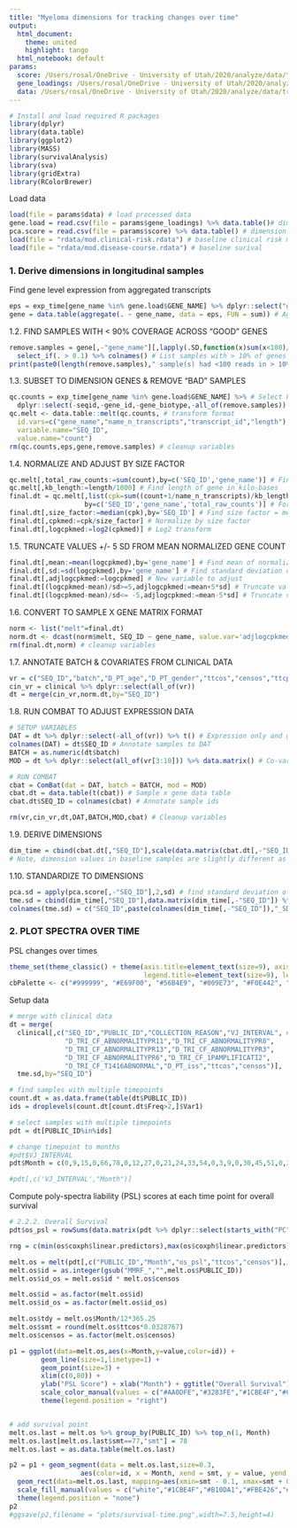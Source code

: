 ---
title: "Myeloma dimensions for tracking changes over time"
output:
  html_document:
    theme: united
    highlight: tango
  html_notebook: default
params:
  score: /Users/rosal/OneDrive - University of Utah/2020/analyze/data/transcriptome-dimensions/analysis/score.csv
  gene_loadings: /Users/rosal/OneDrive - University of Utah/2020/analyze/data/transcriptome-dimensions/analysis/pca_gene_loadings.csv
  data: /Users/rosal/OneDrive - University of Utah/2020/analyze/data/transcriptome-dimensions/analysis/20200802_pipe_out.rdata
---

```{r load_packages, message=F, include=F}
# Install and load required R packages
library(dplyr)
library(data.table)
library(ggplot2)
library(MASS)
library(survivalAnalysis)
library(sva)
library(gridExtra)
library(RColorBrewer)
```

Load data
```{r}
load(file = params$data) # load processed data
gene.load = read.csv(file = params$gene_loadings) %>% data.table()# dimension gene loadings
pca.score = read.csv(file = params$score) %>% data.table() # dimension values
load(file = "rdata/mod.clinical-risk.rdata") # baseline clinical risk models
load(file = "rdata/mod.disease-course.rdata") # baseline surival
```

### 1. Derive dimensions in longitudinal samples

Find gene level expression from aggregated transcripts
```{r}
eps = exp_time[gene_name %in% gene.load$GENE_NAME] %>% dplyr::select("gene_name",contains("MMRF"))  # Select genes in dimensions
gene = data.table(aggregate(. ~ gene_name, data = eps, FUN = sum)) # Aggregate transcript counts to gene_name counts
```

1.2. FIND SAMPLES WITH < 90% COVERAGE ACROSS "GOOD" GENES 
```{r}
remove.samples = gene[,-"gene_name"][,lapply(.SD,function(x)sum(x<100)/length(gene.load$GENE_NAME))] %>% # For each sample, find proportion of genes with <100 reads
  select_if(. > 0.1) %>% colnames() # List samples with > 10% of genes with < 100 counts
print(paste0(length(remove.samples)," sample(s) had <100 reads in > 10% of high-quality genes with and was removed. Sample(s) removed: ",remove.samples))
```

1.3. SUBSET TO DIMENSION GENES & REMOVE "BAD" SAMPLES
```{r}
qc.counts = exp_time[gene_name %in% gene.load$GENE_NAME] %>% # Select keep genes
  dplyr::select(-seqid,-gene_id,-gene_biotype,-all_of(remove.samples)) # Remove extra gene annotation and poor coverage samples
qc.melt <- data.table::melt(qc.counts, # transform format
  id.vars=c("gene_name","name_n_transcripts","transcript_id","length"),
  variable.name="SEQ_ID",
  value.name="count")
rm(qc.counts,eps,gene,remove.samples) # cleanup variables
```

1.4. NORMALIZE AND ADJUST BY SIZE FACTOR
```{r}
qc.melt[,total_raw_counts:=sum(count),by=c('SEQ_ID','gene_name')] # Find total counts per sample per gene
qc.melt[,kb_length:=length/1000] # Find length of gene in kilo-bases
final.dt = qc.melt[,list(cpk=sum((count+1/name_n_transcripts)/kb_length)), # Find counts per gene length
                   by=c('SEQ_ID','gene_name','total_raw_counts')] # For each sample and gene pair
final.dt[,size_factor:=median(cpk),by='SEQ_ID'] # Find size factor = median counts/gene length
final.dt[,cpkmed:=cpk/size_factor] # Normalize by size factor
final.dt[,logcpkmed:=log2(cpkmed)] # Log2 transform
```

1.5. TRUNCATE VALUES +/- 5 SD FROM MEAN NORMALIZED GENE COUNT 
```{r}
final.dt[,mean:=mean(logcpkmed),by='gene_name'] # Find mean of normalized gene counts per gene
final.dt[,sd:=sd(logcpkmed),by='gene_name'] # Find standard deviation of normalized counts per gene
final.dt[,adjlogcpkmed:=logcpkmed] # New variable to adjust
final.dt[(logcpkmed-mean)/sd>=5,adjlogcpkmed:=mean+5*sd] # Truncate values > 5 SD
final.dt[(logcpkmed-mean)/sd<= -5,adjlogcpkmed:=mean-5*sd] # Truncate values < 5 SD
```

1.6. CONVERT TO SAMPLE X GENE MATRIX FORMAT
```{r}
norm <- list("melt"=final.dt)
norm.dt <- dcast(norm$melt, SEQ_ID ~ gene_name, value.var='adjlogcpkmed') # Sample x gene
rm(final.dt,norm) # cleanup variables
```

1.7. ANNOTATE BATCH & COVARIATES FROM CLINICAL DATA
```{r}
vr = c("SEQ_ID","batch","D_PT_age","D_PT_gender","ttcos","censos","ttcpfs","censpfs","ttctf1","censtf1")
cin_vr = clinical %>% dplyr::select(all_of(vr))
dt = merge(cin_vr,norm.dt,by="SEQ_ID")
```

1.8. RUN COMBAT TO ADJUST EXPRESSION DATA
```{r}
# SETUP VARIABLES
DAT = dt %>% dplyr::select(-all_of(vr)) %>% t() # Expression only and gene x sample format
colnames(DAT) = dt$SEQ_ID # Annotate samples to DAT
BATCH = as.numeric(dt$batch)
MOD = dt %>% dplyr::select(all_of(vr[3:10])) %>% data.matrix() # Co-variate model

# RUN COMBAT
cbat = ComBat(dat = DAT, batch = BATCH, mod = MOD)
cbat.dt = data.table(t(cbat)) # Sample x gene data table
cbat.dt$SEQ_ID = colnames(cbat) # Annotate sample ids

rm(vr,cin_vr,dt,DAT,BATCH,MOD,cbat) # Cleanup variables
```

1.9. DERIVE DIMENSIONS
```{r}
dim_time = cbind(cbat.dt[,"SEQ_ID"],scale(data.matrix(cbat.dt[,-"SEQ_ID"]),center=gene.load$CENTER_MEAN,scale = FALSE) %*% data.matrix(gene.load[,-c("GENE_NAME","CENTER_MEAN")]))
# Note, dimension values in baseline samples are slightly different as batch correction included a different sample set
```
1.10. STANDARDIZE TO DIMENSIONS
```{r}
pca.sd = apply(pca.score[,-"SEQ_ID"],2,sd) # find standard deviation of original MM dimensions
tme.sd = cbind(dim_time[,"SEQ_ID"],data.matrix(dim_time[,-"SEQ_ID"]) %*% diag(1/pca.sd)) # divide by SD
colnames(tme.sd) = c("SEQ_ID",paste(colnames(dim_time[,-"SEQ_ID"]),"_SD",sep = ""))
```


### 2. PLOT SPECTRA OVER TIME

PSL changes over times
```{r}
theme_set(theme_classic() + theme(axis.title=element_text(size=9), axis.text=element_text(size=8), 
                                  legend.title=element_text(size=9), legend.text=element_text(size=8)))
cbPalette <- c("#999999", "#E69F00", "#56B4E9", "#009E73", "#F0E442", "#0072B2", "#D55E00", "#CC79A7")
```

Setup data
```{r}
# merge with clinical data
dt = merge(
  clinical[,c("SEQ_ID","PUBLIC_ID","COLLECTION_REASON","VJ_INTERVAL", # TODO: add time in days variable
              "D_TRI_CF_ABNORMALITYPR11","D_TRI_CF_ABNORMALITYPR8",
              "D_TRI_CF_ABNORMALITYPR13","D_TRI_CF_ABNORMALITYPR3",
              "D_TRI_CF_ABNORMALITYPR6","D_TRI_CF_1PAMPLIFICATI2",
              "D_TRI_CF_T1416ABNORMAL","D_PT_iss","ttcos","censos")],
  tme.sd,by="SEQ_ID")

# find samples with multiple timepoints
count.dt = as.data.frame(table(dt$PUBLIC_ID))
ids = droplevels(count.dt[count.dt$Freq>2,]$Var1)

# select samples with multiple timepoints
pdt = dt[PUBLIC_ID%in%ids]

# change timepoint to months
#pdt$VJ_INTERVAL
pdt$Month = c(0,9,15,0,66,78,0,12,27,0,21,24,33,54,0,3,9,0,30,45,51,0,21,30,0,30,36,0,12,21,30,0,9,15,0,27,30)

#pdt[,c('VJ_INTERVAL',"Month")]
```

Compute poly-spectra liability (PSL) scores at each time point for overall survival
```{r}
# 2.2.2. Overall Survival
pdt$os_psl = rowSums(data.matrix(pdt %>% dplyr::select(starts_with("PC"))) %*% diag(os$coxph$coef))

rng = c(min(os$coxph$linear.predictors),max(os$coxph$linear.predictors))

melt.os = melt(pdt[,c("PUBLIC_ID","Month","os_psl","ttcos","censos")],id.vars = c("PUBLIC_ID","Month","ttcos","censos"))
melt.os$id = as.integer(gsub("MMRF_","",melt.os$PUBLIC_ID))
melt.os$id_os = melt.os$id * melt.os$censos

melt.os$id = as.factor(melt.os$id)
melt.os$id_os = as.factor(melt.os$id_os)

melt.os$tdy = melt.os$Month/12*365.25
melt.os$smt = round(melt.os$ttcos*0.0328767)
melt.os$censos = as.factor(melt.os$censos)

p1 = ggplot(data=melt.os,aes(x=Month,y=value,color=id)) +
        geom_line(size=1,linetype=1) +
        geom_point(size=3) +
        xlim(c(0,80)) +
        ylab("PSL Score") + xlab("Month") + ggtitle("Overall Survival") +
        scale_color_manual(values = c("#AA0DFE","#3283FE","#1CBE4F","#C4451C","#FE00FA","#FEAF16","#2ED9FF","#1CFFCE","#B10DA1","#FBE426","#325A9B")) +
        theme(legend.position = "right")


# add survival point
melt.os.last = melt.os %>% group_by(PUBLIC_ID) %>% top_n(1, Month)
melt.os.last[melt.os.last$smt==77,"smt"] = 78
melt.os.last = as.data.table(melt.os.last)

p2 = p1 + geom_segment(data = melt.os.last,size=0.3,
                  aes(color=id, x = Month, xend = smt, y = value, yend = value),linetype = 3) +
  geom_rect(data=melt.os.last, mapping=aes(xmin=smt - 0.1, xmax=smt + 0.2, ymin=value - 0.16, ymax= value + 0.16, fill = id_os),size=0.3) +
  scale_fill_manual(values = c("white","#1CBE4F","#B10DA1","#FBE426","#325A9B")) +
  theme(legend.position = "none")
p2
#ggsave(p2,filename = "plots/survival-time.png",width=7.5,height=4)
```